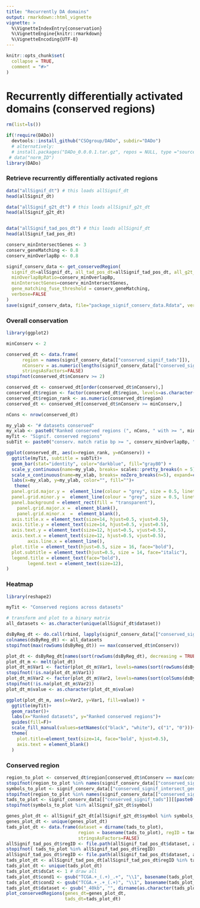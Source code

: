 ```yaml
---
title: "Recurrently DA domains"
output: rmarkdown::html_vignette
vignette: >
  %\VignetteIndexEntry{conservation}
  %\VignetteEngine{knitr::rmarkdown}
  %\VignetteEncoding{UTF-8}
---
```


```r
knitr::opts_chunk$set(
  collapse = TRUE,
  comment = "#>"
)
```

# Recurrently differentially activated domains (conserved regions)

```r
rm(list=ls())

if(!require(DADo))
  devtools::install_github("CSOgroup/DADo", subdir="DADo")
  # alternatively: 
  # install.packages("DADo_0.0.0.1.tar.gz", repos = NULL, type ="source")
 # data("norm_ID")
library(DADo)
```


### Retrieve recurrently differentially activated regions

``` r
data("allSignif_dt") # this loads allSignif_dt
head(allSignif_dt)

data("allSignif_g2t_dt") # this loads allSignif_g2t_dt
head(allSignif_g2t_dt)


data("allSignif_tad_pos_dt") # this loads allSignif_dt
head(allSignif_tad_pos_dt)

conserv_minIntersectGenes <- 3
conserv_geneMatching <- 0.8
conserv_minOverlapBp <- 0.8

signif_conserv_data <- get_conservedRegion(
  signif_dt=allSignif_dt, all_tad_pos_dt=allSignif_tad_pos_dt, all_g2t_dt=allSignif_g2t_dt, 
  minOverlapBpRatio=conserv_minOverlapBp,
  minIntersectGenes=conserv_minIntersectGenes,
  gene_matching_fuse_threshold = conserv_geneMatching,
  verbose=FALSE
)
save(signif_conserv_data, file="package_signif_conserv_data.Rdata", version=2)
```

### Overall conservation

``` r
library(ggplot2)

minConserv <- 2

conserved_dt <- data.frame(
      region = names(signif_conserv_data[["conserved_signif_tads"]]),
      nConserv = as.numeric(lengths(signif_conserv_data[["conserved_signif_tads"]])),
      stringsAsFactors=FALSE)
stopifnot(conserved_dt$nConserv >= 2)

conserved_dt <- conserved_dt[order(conserved_dt$nConserv),]
conserved_dt$region <- factor(conserved_dt$region, levels=as.character(conserved_dt$region))
conserved_dt$region_rank <- as.numeric(conserved_dt$region)
conserved_dt <- conserved_dt[conserved_dt$nConserv >= minConserv,]

nCons <- nrow(conserved_dt)

my_ylab <- "# datasets conserved"
my_xlab <- paste0("Ranked conserved regions (", nCons, " with >= ", minConserv, " DS cons.)")
myTit <- "Signif. conserved regions"
subTit <- paste0("conserv. match ratio bp >= ", conserv_minOverlapBp, " and intersect genes >= ", conserv_minIntersectGenes)

ggplot(conserved_dt, aes(x=region_rank, y=nConserv)) +
  ggtitle(myTit, subtitle = subTit)+
  geom_bar(stat="identity", color="darkblue", fill="gray80") +
  scale_y_continuous(name=my_ylab, breaks= scales::pretty_breaks(n = 5))+
  scale_x_continuous(name=my_xlab, breaks= noZero_breaks(n=5), expand=c(0,0))+
  labs(x=my_xlab, y=my_ylab, color="", fill="")+
   theme(
  panel.grid.major.y =  element_line(colour = "grey", size = 0.5, linetype=1),
  panel.grid.minor.y =  element_line(colour = "grey", size = 0.5, linetype=1),
  panel.background = element_rect(fill = "transparent"),
    panel.grid.major.x =  element_blank(),
    panel.grid.minor.x  =  element_blank(),
  axis.title.x = element_text(size=14, hjust=0.5, vjust=0.5),
  axis.title.y = element_text(size=14, hjust=0.5, vjust=0.5),
  axis.text.y = element_text(size=12, hjust=0.5, vjust=0.5),
  axis.text.x = element_text(size=12, hjust=0.5, vjust=0.5),
	    axis.line.x = element_line(),
  plot.title = element_text(hjust=0.5, size = 16, face="bold"),
  plot.subtitle = element_text(hjust=0.5, size = 14, face="italic"),
  legend.title = element_text(face="bold"),
	    legend.text = element_text(size=12),
)
```


### Heatmap

``` r
library(reshape2)

myTit <- "Conserved regions across datasets"

# transform and plot to a binary matrix
all_datasets <- as.character(unique(allSignif_dt$dataset))

dsByReg_dt <- do.call(rbind, lapply(signif_conserv_data[["conserved_signif_tads"]], function(x) as.numeric(all_datasets %in% unique(dirname(x)))))
colnames(dsByReg_dt) <- all_datasets
stopifnot(max(rowSums(dsByReg_dt)) == max(conserved_dt$nConserv))

plot_dt <- dsByReg_dt[names(sort(rowSums(dsByReg_dt), decreasing = TRUE)),names(sort(colSums(dsByReg_dt), decreasing = TRUE))]
plot_dt_m <- melt(plot_dt)
plot_dt_m$Var1 <- factor(plot_dt_m$Var1, levels=names(sort(rowSums(dsByReg_dt), decreasing = TRUE)))
stopifnot(!is.na(plot_dt_m$Var1))
plot_dt_m$Var2 <- factor(plot_dt_m$Var2, levels=names(sort(colSums(dsByReg_dt), decreasing = TRUE)))
stopifnot(!is.na(plot_dt_m$Var2))
plot_dt_m$value <- as.character(plot_dt_m$value)

ggplot(plot_dt_m, aes(x=Var2, y=Var1, fill=value)) + 
  ggtitle(myTit)+
  geom_raster()+
  labs(x="Ranked datasets", y="Ranked conserved regions")+
  guides(fill=F)+
  scale_fill_manual(values=setNames(c("black", "white"), c("1", "0")))+
  theme(
    plot.title=element_text(size=14, face="bold", hjust=0.5),
    axis.text = element_blank()
  )
```


### Conserved region

``` r
region_to_plot <- conserved_dt$region[conserved_dt$nConserv == max(conserved_dt$nConserv)][1]
stopifnot(region_to_plot %in% names(signif_conserv_data[["conserved_signif_intersect_genes"]]))
symbols_to_plot <- signif_conserv_data[["conserved_signif_intersect_genes"]][[paste0(region_to_plot)]]
stopifnot(region_to_plot %in% names(signif_conserv_data[["conserved_signif_tads"]]))
tads_to_plot <- signif_conserv_data[["conserved_signif_tads"]][[paste0(region_to_plot)]]
stopifnot(symbols_to_plot %in% allSignif_g2t_dt$symbol)

genes_plot_dt <- allSignif_g2t_dt[allSignif_g2t_dt$symbol %in% symbols_to_plot,c("symbol", "start", "end", "chromo")]
genes_plot_dt <- unique(genes_plot_dt)
tads_plot_dt <- data.frame(dataset = dirname(tads_to_plot),
                           region = basename(tads_to_plot), regID = tads_to_plot,
                           stringsAsFactors=FALSE)
allSignif_tad_pos_dt$regID <- file.path(allSignif_tad_pos_dt$dataset, allSignif_tad_pos_dt$region)
stopifnot( tads_to_plot %in% allSignif_tad_pos_dt$regID)
allSignif_tad_pos_dt$regID <- file.path(allSignif_tad_pos_dt$dataset, allSignif_tad_pos_dt$region)
tads_plot_dt <- allSignif_tad_pos_dt[allSignif_tad_pos_dt$regID %in% tads_to_plot,]
tads_plot_dt <- unique(tads_plot_dt)
tads_plot_dt$dsCat <- 1 # draw all 
tads_plot_dt$cond1 <- gsub("TCGA.+_(.+)_.+", "\\1", basename(tads_plot_dt$dataset))
tads_plot_dt$cond2 <- gsub("TCGA.+_.+_(.+)", "\\1", basename(tads_plot_dt$dataset))
tads_plot_dt$dataset <- gsub("_40kb", "", dirname(as.character(tads_plot_dt$dataset)))
plot_conservedRegions(genes_dt=genes_plot_dt, 
                      tads_dt=tads_plot_dt)
```
